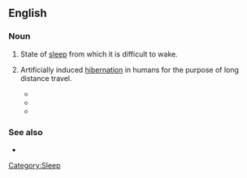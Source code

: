 ==English==

===Noun===
{{en-noun|sg=[[deep]] [[sleep]]|-}}

# {{rfd-sense}} State of [[sleep]] from which it is difficult to wake.
# {{rfv-sense}} {{rare}} {{fiction}} Artificially induced [[hibernation]] in humans for the purpose of long distance travel.
#*{{quote-book
|year=2004
|author=Robert Doherty
|title=Area 51: Legend
|chapter=
|url=http://books.google.com/books?id=iAj0F3tb7sEC&pg=PT33&dq=%22deep+sleep%22&cd=4#v=onepage&q=%22deep%20sleep%22&f=false
|isbn=0440237254
|page=
|passage=Donnchadh and Gwalcmai, along with the other fourteen teams selected for planetary infiltration, had been put into ''deep sleep'' shortly after liftoff from their planet.}}
#*{{quote-book
|year=2005
|author=Bob Ticer
|title=Visiting the Strange Planet Called Earth
|chapter=
|url=http://books.google.com/books?id=71EavkVM8AAC&pg=PA13&dq=%22deep+sleep%22&cd=2#v=onepage&q=%22deep%20sleep%22&f=false
|isbn=1589397347
|page=13
|passage=The Kironian had remained in ''deep sleep'' until alerted by a high-pitched squeaky sound. When the Kironian woke, everything seemed as though it had just left Kiron.}}
#*{{quote-book
|year=2008
|author=Cavin Wright
|title=The Golden Prize
|chapter=
|url=http://books.google.com/books?id=abrykJcLoFkC&pg=PA17&dq=%22deep+sleep%22&hl=en&ei=-xd3TbayKoe4sAOF_fC_BA&sa=X&oi=book_result&ct=result&resnum=6&ved=0CFIQ6AEwBQ#v=onepage&q=%22deep%20sleep%22&f=false
|isbn=160693046X
|page=17
|passage=There is also the possibility that our aliens perfected cryogenics and simply went into ''deep sleep'' until the environment improved.}}

===See also===
* {{pedia}}
[[Category:Sleep]]
